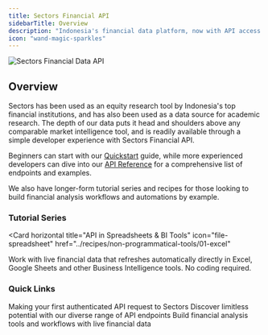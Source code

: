 ```yaml
---
title: Sectors Financial API
sidebarTitle: Overview
description: "Indonesia's financial data platform, now with API access ✨"
icon: "wand-magic-sparkles"
---
```



<Frame type="glass">
  <img
    className="block"
    src="/images/Sectors-1536x864.png"
    alt="Sectors Financial Data API"
  />
</Frame>

## Overview

Sectors has been used as an equity research tool by Indonesia's top financial institutions, and has also been used as a data source for academic research.
The depth of our data puts it head and shoulders above any comparable market intelligence tool, and is readily available through a simple developer experience with Sectors Financial API.

Beginners can start with our [Quickstart](./quickstart) guide, while more experienced developers can dive into our [API Reference](../api-references) for a comprehensive list of endpoints and examples.

We also have longer-form tutorial series and recipes for those looking to build financial analysis workflows and automations by example.

### Tutorial Series

<TOC title="Conversational Memory AI Agents" />

<Card
  horizontal
  title="API in Spreadsheets & BI Tools"
  icon="file-spreadsheet"
  href="../recipes/non-programmatical-tools/01-excel"
>
  Work with live financial data that refreshes automatically directly in Excel,
  Google Sheets and other Business Intelligence tools. No coding required.
</Card>

### Quick Links

<CardGroup cols={3}>
  <Card title="Quickstart" icon="bolt" href="./quickstart">
    Making your first authenticated API request to Sectors
  </Card>
  <Card title="API Reference" icon="code" href="../api-references">
    Discover limitless potential with our diverse range of API endpoints
  </Card>
  <Card title="Recipe" icon="cauldron" href="../recipes">
    Build financial analysis tools and workflows with live financial data
  </Card>

</CardGroup>

